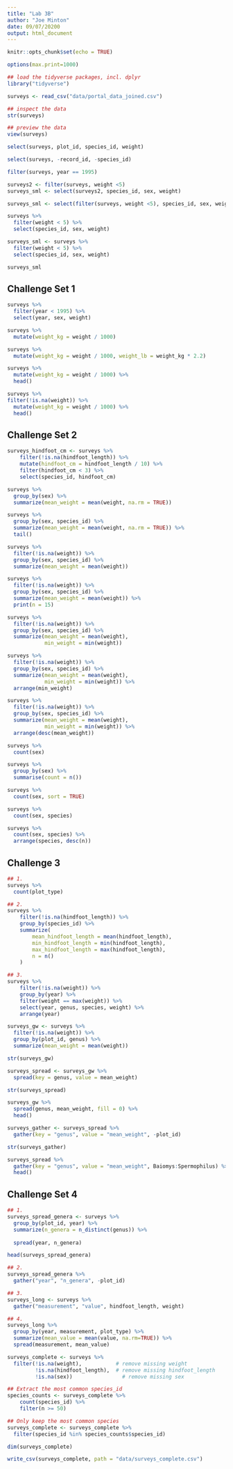 ```yaml
---
title: "Lab 3B"
author: "Joe Minton"
date: 09/07/20200
output: html_document
---
```


```r
knitr::opts_chunk$set(echo = TRUE)
```

```r
options(max.print=1000)
```

```r
## load the tidyverse packages, incl. dplyr
library("tidyverse")
```

```r
surveys <- read_csv("data/portal_data_joined.csv")
```

```r
## inspect the data
str(surveys)
```

```r
## preview the data
view(surveys)
```

```r
select(surveys, plot_id, species_id, weight)
```

```r
select(surveys, -record_id, -species_id)
```

```r
filter(surveys, year == 1995)
```

```r
surveys2 <- filter(surveys, weight <5)
surveys_sml <- select(surveys2, species_id, sex, weight)
```

```r
surveys_sml <- select(filter(surveys, weight <5), species_id, sex, weight)
``` 

```r
surveys %>% 
  filter(weight < 5) %>% 
  select(species_id, sex, weight)
```

```r
surveys_sml <- surveys %>% 
  filter(weight < 5) %>% 
  select(species_id, sex, weight)

surveys_sml
```

## Challenge Set 1
```r
surveys %>% 
  filter(year < 1995) %>% 
  select(year, sex, weight)
```

```r
surveys %>% 
  mutate(weight_kg = weight / 1000)
```

```r
surveys %>% 
  mutate(weight_kg = weight / 1000, weight_lb = weight_kg * 2.2)
```

```r
surveys %>% 
  mutate(weight_kg = weight / 1000) %>% 
  head()
```

```r
surveys %>% 
filter(!is.na(weight)) %>% 
  mutate(weight_kg = weight / 1000) %>% 
  head()
```

## Challenge Set 2
```r
surveys_hindfoot_cm <- surveys %>%
    filter(!is.na(hindfoot_length)) %>%
    mutate(hindfoot_cm = hindfoot_length / 10) %>%
    filter(hindfoot_cm < 3) %>%
    select(species_id, hindfoot_cm)
```

```r
surveys %>% 
  group_by(sex) %>% 
  summarize(mean_weight = mean(weight, na.rm = TRUE))
```

```r
surveys %>%
  group_by(sex, species_id) %>%
  summarize(mean_weight = mean(weight, na.rm = TRUE)) %>% 
  tail()
```

```r
surveys %>%
  filter(!is.na(weight)) %>%
  group_by(sex, species_id) %>%
  summarize(mean_weight = mean(weight))
```

```r
surveys %>%
  filter(!is.na(weight)) %>%
  group_by(sex, species_id) %>%
  summarize(mean_weight = mean(weight)) %>%
  print(n = 15)
```

```r
surveys %>%
  filter(!is.na(weight)) %>%
  group_by(sex, species_id) %>%
  summarize(mean_weight = mean(weight),
            min_weight = min(weight))
```
 
 
```r
surveys %>%
  filter(!is.na(weight)) %>%
  group_by(sex, species_id) %>%
  summarize(mean_weight = mean(weight),
            min_weight = min(weight)) %>%
  arrange(min_weight)
```

```r
surveys %>%
  filter(!is.na(weight)) %>%
  group_by(sex, species_id) %>%
  summarize(mean_weight = mean(weight),
            min_weight = min(weight)) %>%
  arrange(desc(mean_weight))
```

```r
surveys %>% 
  count(sex)
```

```r
surveys %>% 
  group_by(sex) %>% 
  summarise(count = n())
```

```r
surveys %>% 
  count(sex, sort = TRUE)
```

```r
surveys %>% 
  count(sex, species)
```

```r
surveys %>% 
  count(sex, species) %>% 
  arrange(species, desc(n))
```

## Challenge 3
```r
## 1.
surveys %>% 
  count(plot_type)

## 2.
surveys %>%
    filter(!is.na(hindfoot_length)) %>%
    group_by(species_id) %>%
    summarize(
        mean_hindfoot_length = mean(hindfoot_length),
        min_hindfoot_length = min(hindfoot_length),
        max_hindfoot_length = max(hindfoot_length),
        n = n()
    )

## 3.
surveys %>%
    filter(!is.na(weight)) %>%
    group_by(year) %>%
    filter(weight == max(weight)) %>%
    select(year, genus, species, weight) %>%
    arrange(year)
```

```r
surveys_gw <- surveys %>%
  filter(!is.na(weight)) %>%
  group_by(plot_id, genus) %>%
  summarize(mean_weight = mean(weight))
```

```r
str(surveys_gw)
```

```r
surveys_spread <- surveys_gw %>%
  spread(key = genus, value = mean_weight)

str(surveys_spread)
```

```r
surveys_gw %>%
  spread(genus, mean_weight, fill = 0) %>%
  head()
```

```r
surveys_gather <- surveys_spread %>%
  gather(key = "genus", value = "mean_weight", -plot_id)

str(surveys_gather)
```

```r
surveys_spread %>%
  gather(key = "genus", value = "mean_weight", Baiomys:Spermophilus) %>%
  head()
```

## Challenge Set 4
```r
## 1.
surveys_spread_genera <- surveys %>%
  group_by(plot_id, year) %>%
  summarize(n_genera = n_distinct(genus)) %>%
  
  spread(year, n_genera)

head(surveys_spread_genera)

## 2.
surveys_spread_genera %>%
  gather("year", "n_genera", -plot_id)

## 3.
surveys_long <- surveys %>%
  gather("measurement", "value", hindfoot_length, weight)

## 4.
surveys_long %>%
  group_by(year, measurement, plot_type) %>%
  summarize(mean_value = mean(value, na.rm=TRUE)) %>%
  spread(measurement, mean_value)
```

```r
surveys_complete <- surveys %>%
  filter(!is.na(weight),           # remove missing weight
         !is.na(hindfoot_length),  # remove missing hindfoot_length
         !is.na(sex))                # remove missing sex
```

```r
## Extract the most common species_id
species_counts <- surveys_complete %>%
    count(species_id) %>% 
    filter(n >= 50)

## Only keep the most common species
surveys_complete <- surveys_complete %>%
  filter(species_id %in% species_counts$species_id)
```

```r
dim(surveys_complete)
```

```r
write_csv(surveys_complete, path = "data/surveys_complete.csv")
```
